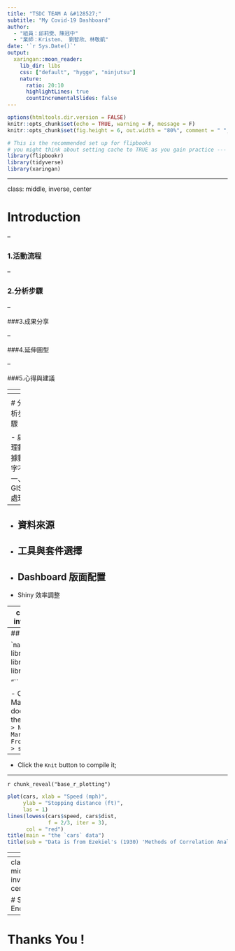 ```yaml
---
title: "TSDC TEAM A	&#128527;"
subtitle: "My Covid-19 Dashboard"  
author: 
  - "組員：邱莉雯、陳冠中"
  - "業師：Kristen、 劉智欣、林敬凱"
date: '`r Sys.Date()`'
output:
  xaringan::moon_reader:
    lib_dir: libs
    css: ["default", "hygge", "ninjutsu"]
    nature:
      ratio: 20:10
      highlightLines: true
      countIncrementalSlides: false
---
```


<!-- setting -->

```r
options(htmltools.dir.version = FALSE)
knitr::opts_chunk$set(echo = TRUE, warning = F, message = F)
knitr::opts_chunk$set(fig.height = 6, out.width = "80%", comment = " ", cache = F, dpi = 300)
```


```r
# This is the recommended set up for flipbooks
# you might think about setting cache to TRUE as you gain practice --- building flipbooks from scratch can be time consuming
library(flipbookr)
library(tidyverse)
library(xaringan)
```

<!-- page_1 -->

<!-- background-image: url(https://upload.wikimedia.org/wikipedia/commons/b/be/Sharingan_triple.svg) -->



---

class: middle, inverse, center

# Introduction

--

### 1.活動流程

--

### 2.分析步驟

--

###3.成果分享

--

###4.延伸圖型

--

###5.心得與建議


---
<!-- page_2 -->

# 活動流程

- Kaggle 練習與訓練

-	討論專研方向

-	COVID 19 Data Viz on Kaggle

- 欣賞各大網站儀表板、工具

-	創造自己的 COVID 19 Dashboard


---
<!-- page_3 -->
<!-- page_4  -->

# 分析步驟

- 處理數據數字不一、GIS 處理
--

- 資料來源
--

- 工具與套件選擇
--

- Dashboard 版面配置
--

- Shiny 效率調整



---
class: middle, inverse, center

<!-- page_5  -->

# 成果分享

## [Shiny.io 展示](https://vivianchiou.shinyapps.io/myshiny)


## [flipbooks 展示](https://vivianchiou.github.io/shiny_web/slide_flipbookr.html)

<!-- ## [revealjs 展示](#) -->

---
<!-- page_6  -->
## **HOW ?**

```markdown
``r "r 
library(flipbookr)
library(tidyverse)
library(xaringan)

"``
``` 

- Create a new R Markdown document from the menu `File -> New File -> R Markdown -> From Template -> select ones  `

--

- Click the `Knit` button to compile it;





---

`r chunk_reveal("base_r_plotting")`

```r
plot(cars, xlab = "Speed (mph)", 
     ylab = "Stopping distance (ft)",
     las = 1)
lines(lowess(cars$speed, cars$dist, 
             f = 2/3, iter = 3), 
      col = "red")
title(main = "the `cars` data")
title(sub = "Data is from Ezekiel's (1930) 'Methods of Correlation Analysis'.")
```


---
<!-- page_-2  -->

```r
philosophy <- 
"心得與建議|1.|人|不要太貪心|在偷創意的時候|在欣賞別人的Dashboard的時候|總會覺得他的好漂亮、好炫|好!|偷!|好!|學!|看教學文、看範例、記指令、記功能、作筆記、嘗試、自己摸索、除錯|完成!|然後又看到一個更漂亮的...|...|2.方便性 V.S 美觀度|更漂亮|更漂亮->非預設->了解套件->了解延伸套件->...更多指令->不同指令...|與眾不同|與眾不同->非套件->自定義->埋css, js...|...|3.經驗分享|想學的、可以玩玩看的、推薦學的、必須學的|太多了!!!!!!!!!!|~誠心建議~|擁有一套自己的在學習新技能的流程|先看範例、先看指令教學、先自己摸索、先看大神的境界、有成就感的小物件、設定時間、設定重要性、評價必須性、學會取捨、維持動力
"

```


`r text_reveal(text = philosophy, sep = "\\|")`

---
class: middle, inverse, center
<!-- page_-1  -->

# Slide End !
--

# Thanks You !



